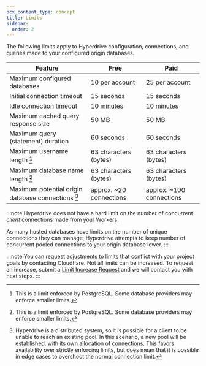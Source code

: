 ```yaml
---
pcx_content_type: concept
title: Limits
sidebar:
  order: 2
---
```


The following limits apply to Hyperdrive configuration, connections, and queries made to your configured origin databases.

| Feature                                            | Free                     | Paid                      |
| -------------------------------------------------- | ------------------------ | ------------------------- |
| Maximum configured databases                       | 10 per account           | 25 per account            |
| Initial connection timeout                         | 15 seconds               | 15 seconds                |
| Idle connection timeout                            | 10 minutes               | 10 minutes                |
| Maximum cached query response size                 | 50 MB                    | 50 MB                     |
| Maximum query (statement) duration                 | 60 seconds               | 60 seconds                |
| Maximum username length [^1]                       | 63 characters (bytes)    | 63 characters (bytes)     |
| Maximum database name length [^1]                  | 63 characters (bytes)    | 63 characters (bytes)     |
| Maximum potential origin database connections [^2] | approx. \~20 connections | approx. \~100 connections |

:::note
Hyperdrive does not have a hard limit on the number of concurrent _client_ connections made from your Workers.

As many hosted databases have limits on the number of unique connections they can manage, Hyperdrive attempts to keep number of concurrent pooled connections to your origin database lower.
:::

[^1]: This is a limit enforced by PostgreSQL. Some database providers may enforce smaller limits.

[^2]: Hyperdrive is a distributed system, so it is possible for a client to be unable to reach an existing pool. In this scenario, a new pool will be established, with its own allocation of connections. This favors availability over strictly enforcing limits, but does mean that it is possible in edge cases to overshoot the normal connection limit.

:::note
You can request adjustments to limits that conflict with your project goals by contacting Cloudflare. Not all limits can be increased. To request an increase, submit a [Limit Increase Request](https://forms.gle/ukpeZVLWLnKeixDu7) and we will contact you with next steps.
:::
